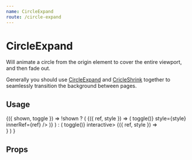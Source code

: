 ```yaml
---
name: CircleExpand
route: /circle-expand
---
```



# CircleExpand

Will animate a circle from the origin element to cover the entire viewport,
and then fade out.

Generally you should use [CircleExpand](/circle-expand) and [CricleShrink](/circle-shrink) together to seamlessly transition the background between pages.

## Usage

<Playground>
  <Common.Toggler>
    {({ shown, toggle }) =>
      !shown ? (
        <Styled.Container>
          <Baba name="circle-expand" key="1">
            <CircleExpand background="#ff5e6d">
              {({ ref, style }) => (
                <Styled.Button onClick={() => toggle()} style={style} innerRef={ref} />
              )}
            </CircleExpand>
          </Baba>
        </Styled.Container>
      ) : (
        <Styled.Container onClick={() => toggle()} interactive>
          <Baba name="circle-expand" key="2">
            {({ ref, style }) => <div style={style} ref={ref} />}
          </Baba>
        </Styled.Container>
      )
    }
  </Common.Toggler>
</Playground>

## Props

<PropsTable of={CircleExpand} />
